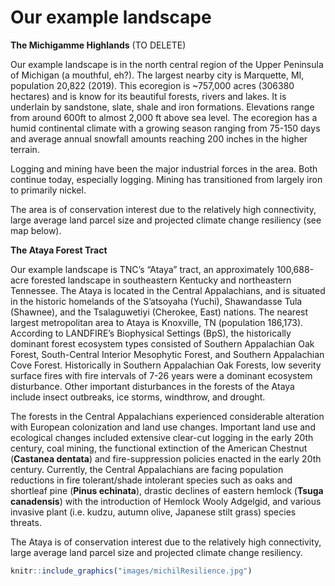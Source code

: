 # Our example landscape {#exampleIntro}

**The Michigamme Highlands**
(TO DELETE)

Our example landscape is in the north central region of the Upper Peninsula of Michigan (a mouthful, eh?).  The largest nearby city is Marquette, MI, population 20,822 (2019).  This ecoregion is ~757,000 acres (306380 hectares) and is know for its beautiful forests, rivers and lakes.  It is underlain by sandstone, slate, shale and iron formations.  Elevations range from around 600ft to almost 2,000 ft above sea level.  The ecoregion  has a humid continental climate with a growing season ranging from 75-150 days and average annual snowfall amounts reaching 200 inches in the higher terrain.

Logging and mining have been the major industrial forces in the area.  Both continue today, especially logging.  Mining has transitioned from largely iron to primarily nickel.  

The area is of conservation interest due to the relatively high connectivity, large average land parcel size and projected climate change resiliency (see map below).

**The Ataya Forest Tract**

Our example landscape is TNC's "Ataya" tract, an approximately 100,688-acre forested landscape in southeastern Kentucky and northeastern Tennessee. The Ataya is located in the Central Appalachians, and is situated in the historic homelands of the S'atsoyaha (Yuchi), Shawandasse Tula (Shawnee), and the Tsalaguwetiyi (Cherokee, East) nations. The nearest largest metropolitan area to Ataya is Knoxville, TN (population 186,173). According to LANDFIRE's Biophysical Settings (BpS), the historically dominant forest ecosystem types consisted of Southern Appalachian Oak Forest, South-Central Interior Mesophytic Forest, and Southern Appalachian Cove Forest. Historically in Southern Appalachian Oak Forests, low severity surface fires with fire intervals of 7-26 years were a dominant ecosystem disturbance. Other important disturbances in the forests of the Ataya include insect outbreaks, ice storms, windthrow, and drought. 

The forests in the Central Appalachians experienced considerable alteration with European colonization and land use changes. Important land use and ecological changes included extensive clear-cut logging in the early 20th century, coal mining, the functional extinction of the American Chestnut (**Castanea dentata**) and fire-suppression policies enacted in the early 20th century. Currently, the Central Appalachians are facing population reductions in fire tolerant/shade intolerant species such as oaks and shortleaf pine (**Pinus echinata**), drastic declines of eastern hemlock (**Tsuga canadensis**) with the introduction of Hemlock Wooly Adgelgid, and various invasive plant (i.e. kudzu, autumn olive, Japanese stilt grass) species threats.  

The Ataya is of conservation interest due to the relatively high connectivity, large average land parcel size and projected climate change resiliency.

```r
knitr::include_graphics("images/michilResilience.jpg")

```